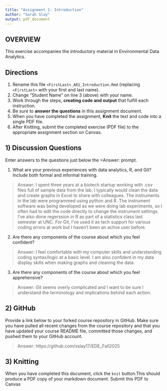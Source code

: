 ```yaml
---
title: "Assignment 1: Introduction"
author: "Sarah Slay"
output: pdf_document
---
```


## OVERVIEW

This exercise accompanies the introductory material in Environmental Data Analytics. 

## Directions
1.  Rename this file `<FirstLast>_A01_Introduction.Rmd` (replacing `<FirstLast>` with your first and last name).
2.  Change "Student Name" on line 3 (above) with your name.
3.  Work through the steps, **creating code and output** that fulfill each instruction.
4.  Be sure to **answer the questions** in this assignment document.
5.  When you have completed the assignment, **Knit** the text and code into a single PDF file.
6.  After Knitting, submit the completed exercise (PDF file) to the appropriate assignment section on Canvas.


## 1) Discussion Questions
Enter answers to the questions just below the >Answer: prompt.

1. What are your previous experiences with data analytics, R, and Git? Include both formal and informal training.

> Answer: I spent three years at a biotech startup working with .csv files full of sample data from the lab. I typically would clean the data and create graphs in Excel to share with colleagues. The instruments in the lab were programmed using python and R. The instrument software was being developed as we were doing lab experiments, so I often had to edit the code directly to change the instrument settings. I've also done regerssion in R as part of a statistics class last semester at UNC. For Git, I've used it as tech support for various coding errors at work but I haven't been an active user before.   

2. Are there any components of the course about which you feel confident?

> Answer: I feel comfortable with my computer skills and understanding coding syntax/logic at a basic level. I am also confident in my data display skills when making graphs and cleaning the data.

3. Are there any components of the course about which you feel apprehensive?

> Answer: Git seems overly complicated and I want to be sure I understand the terminology and implications behind each action.


## 2) GitHub

Provide a link below to your forked course repository in GitHub. Make sure you have pulled all recent changes from the course repository and that you have updated your course README file, committed those changes, and pushed them to your GitHub account. 

> Answer: https://github.com/sslay17/EDE_Fall2025

## 3) Knitting
When you have completed this document, click the `knit` button.This should produce a PDF copy of your markdown document. Submit this PDF to Canvas 
